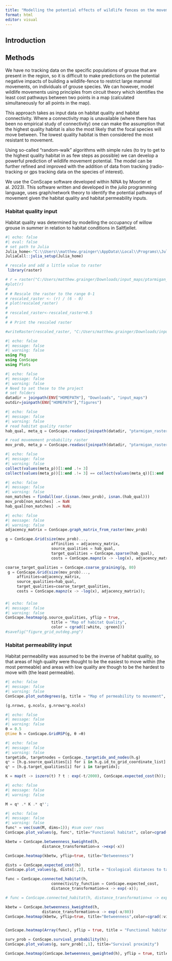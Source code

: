```yaml
---
title: "Modelling the potential effects of wildlife fences on the movement of grouse"
format: html
editor: visual
---
```


## Introduction

## Methods

We have no tracking data on the specific populations of grouse that are present in the region, so it is difficult to make predictions on the potential negative impacts of building a wildlife-fence to restrict large mammal movements, on individuals of grouse species. We can however, model wildlife movements using principles from circuit theory which identifies the least cost pathways between two points in a map (calculated simultaneously for all points in the map).

This approach takes as input data on habitat quality and habitat connectivity. Where a connectivity map is unavailable (where there has been no empirical study of connectivity) one can make the assumption that the highest quality habitat is also the most likely that the focal species will move between. The lowest quality habitat is then considered the most resistant to movement.

Using so-called "random-walk" algorithms with simple rules (to try to get to the highest quality habitat in as few steps as possible) we can develop a powerful prediction of wildlife movement potential. The model can be further refined and improved with the addition of data from tracking (radio-tracking or gps tracking data on the species of interest).

We use the ConScape software developed within NINA by Moorter et al. 2023). This software written and developed in the *julia* programming language, uses graph/network theory to identify the potential pathways of movement given the habitat quality and habitat permeability inputs.

### Habitat quality input

Habitat quality was determined by modelling the occupancy of willow grouse in summer in relation to habitat conditions in Saltfjellet.

```R
#| echo: false
#| eval: false
# set path to Julia
Julia_home<-"C:\\Users\\matthew.grainger\\AppData\\Local\\Programs\\Julia-1.8.3\\bin"
JuliaCall::julia_setup(Julia_home)
```

```R
# rescale and add a little value to raster
 library(raster)

# r = raster("C:/Users/matthew.grainger/Downloads/input_maps/ptarmigan_rasterX.asc")
#plot(r)
# 
# # Rescale the raster to the range 0-1
# rescaled_raster <- (r) / (6 - 0)
# plot(rescaled_raster)
# 
# rescaled_raster<-rescaled_raster+0.5
# 
# # Print the rescaled raster

#writeRaster(rescaled_raster, "C:/Users/matthew.grainger/Downloads/input_maps/ptarmigan_rasterX.asc", format="ascii", overwrite=TRUE)


```

```julia
#| echo: false
#| message: false
#| warning: false
using Pkg
using ConScape
using Plots
```

```julia
#| echo: false
#| message: false
#| warning: false
# Need to set these to the project
# set folders
datadir = joinpath(ENV["HOMEPATH"], "Downloads", "input_maps")
outdir=joinpath(ENV["HOMEPATH"],"figures")
```

```julia
#| echo: false
#| message: false
#| warning: false
# read habitat quality raster
hab_qual, meta_q = ConScape.readasc(joinpath(datadir, "ptarmigan_rasterX.asc"))

# read movemement probability raster
mov_prob, meta_p = ConScape.readasc(joinpath(datadir, "ptarmigan_rasterX.asc"))


```

```julia
#| echo: false
#| message: false
#| warning: false
collect(values(meta_p))[1:end .!= 3]
collect(values(meta_p))[1:end .!= 3] == collect(values(meta_q))[1:end .!= 3]

```

```julia
#| echo: false
#| message: false
#| warning: false
non_matches = findall(xor.(isnan.(mov_prob), isnan.(hab_qual)))
mov_prob[non_matches] .= NaN
hab_qual[non_matches] .= NaN;
```

```julia
#| echo: false
#| message: false
#| warning: false
adjacency_matrix = ConScape.graph_matrix_from_raster(mov_prob)

g = ConScape.Grid(size(mov_prob)...,
                    affinities = adjacency_matrix,
                    source_qualities = hab_qual,
                    target_qualities = ConScape.sparse(hab_qual),
                    costs = ConScape.mapnz(x -> -log(x), adjacency_matrix))

coarse_target_qualities = ConScape.coarse_graining(g, 80)
 g = ConScape.Grid(size(mov_prob)...,
     affinities=adjacency_matrix,
     source_qualities=hab_qual,
     target_qualities=coarse_target_qualities,
     costs = ConScape.mapnz(x -> -log(x), adjacency_matrix));
```

### 

```julia
#| echo: false
#| message: false
#| warning: false
ConScape.heatmap(g.source_qualities, yflip = true, 
                    title = "Map of habitat Quality", 
                    color = cgrad([:white, :green]))
#savefig("figure_grid_outdeg.png")

```

### Habitat permeability input

Habitat permeability was assumed to be the inverse of habitat quality, so that areas of high quality were thought to be the easiest to move within (the most permeable) and areas with low quality are though to be the hardest to move with (the least permeable).

```julia
#| echo: false
#| message: false
#| warning: false
ConScape.plot_outdegrees(g, title = "Map of permeability to movement", color = cgrad(:acton))
```

```julia

(g.nrows, g.ncols, g.nrows*g.ncols)
```

```julia
#| echo: false
#| message: false
#| warning: false
θ = 0.5
@time h = ConScape.GridRSP(g, θ =θ)

```

```julia
#| echo: false
#| message: false
#| warning: false
targetidx, targetnodes = ConScape._targetidx_and_nodes(h.g)
qˢ = [h.g.source_qualities[i] for i in h.g.id_to_grid_coordinate_list]
qᵗ = [h.g.target_qualities[i] for i in targetidx];
```

```julia
K = map(t -> iszero(t) ? t : exp(-t/2000), ConScape.expected_cost(h));
```

```julia
#| echo: false
#| message: false
#| warning: false

M = qˢ .* K .* qᵗ';

```

```julia
#| echo: false
#| message: false
#| warning: false
funcᵗ = vec(sum(M, dims=1)); #sum over rows
ConScape.plot_values(g, funcᵗ, title="Functional habitat", color=cgrad(:viridis))
```

```julia
kbetw = ConScape.betweenness_kweighted(h, 
                distance_transformation=x ->exp(-x))

```

```julia
ConScape.heatmap(kbetw, yflip=true, title="Betweenness")

```

```julia

dists = ConScape.expected_cost(h)
ConScape.plot_values(g, dists[:,2], title = "Ecological distances to target pixel t")

```

```julia
func = ConScape.connected_habitat(h, 
                    connectivity_function = ConScape.expected_cost,
                    distance_transformation=x -> exp(-x));

# func = ConScape.connected_habitat(h, distance_transformation=x -> exp(-x));
```

```julia
kbetw = ConScape.betweenness_kweighted(h, 
                distance_transformation=x -> exp(-x/80))
ConScape.heatmap(kbetw, yflip=true, title="Betweenness",color=cgrad(:viridis))



```

```julia
ConScape.heatmap(Array(func), yflip = true, title = "Functional habitat")
```

```julia
surv_prob = ConScape.survival_probability(h);
ConScape.plot_values(g, surv_prob[:,1], title="Survival proximity")
```

```julia
ConScape.heatmap(ConScape.betweenness_qweighted(h), yflip = true, title = "Betweenness")

```
